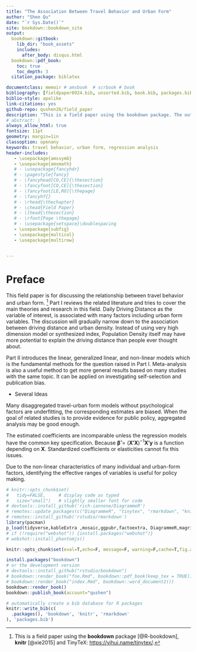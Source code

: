 ```yaml
--- 
title: "The Association Between Travel Behavior and Urban Form"
author: "Shen Qu"
date: "`r Sys.Date()`"
site: bookdown::bookdown_site
output: 
  bookdown::gitbook: 
    lib_dir: "book_assets"
    includes:
      after_body: disqus.html
  bookdown::pdf_book:
    toc: true
    toc_depth: 3
  citation_package: biblatex

documentclass: memoir # amsbook  # scrbook # book
bibliography: [fieldpaper0924.bib, unsorted.bib, book.bib, packages.bib] #
biblio-style: apalike
link-citations: yes
github-repo: qushen26/field_paper
description: "This is a field paper using the bookdown package. The output format for this example is bookdown::gitbook."
# abstract: |
always_allow_html: true
fontsize: 11pt
geometry: margin=1in
classoption: openany
keywords: travel behavior, urban form, regression analysis
header-includes:
   - \usepackage{amssymb}
   - \usepackage{amsmath}
   # - \usepackage{fancyhdr}
   # - \pagestyle{fancy}
   # - \fancyhead[CO,CE]{\thesection}
   # - \fancyfoot[CO,CE]{\thesection}
   # - \fancyfoot[LE,RO]{\thepage}
   # - \fancyhf{}
   # - \rhead{\thechapter}
   # - \chead{Field Paper}
   # - \lhead{\thesection}
   # - \rfoot{Page \thepage}
   # - \usepackage{setspace}\doublespacing
   - \usepackage{subfig}
   - \usepackage{multicol}
   - \usepackage{multirow}


---
```


# Preface {-}

This field paper is for discussing the relationship between travel behavior and urban form. ^[This is a field paper using the **bookdown** package [@R-bookdown], **knitr** [@xie2015] and TinyTeX: <https://yihui.name/tinytex/>.]
Part I reviews the related literature and tries to cover the main theories and research in this field.
Daily Driving Distance as the variable of interest, is associated with many factors including urban form variables.
The discussion will gradually narrow down to the association between driving distance and urban density. 
Instead of using very high dimension model or synthesized index, 
Population Density itself may have more potential to explain the driving distance than people ever thought about.
  
Part II introduces the linear, generalized linear, and non-linear models which is the fundamental methods for the question raised in Part I.
Meta-analysis is also a useful method to get more general results based on many studies with the same topic.
It can be applied on investigating self-selection and publication bias.

- Several Ideas

 Many disaggregated travel-urban form models without psychological factors are underfitting, the corresponding estimates are biased.
When the goal of related studies is to provide evidence for public policy, aggregated analysis may be good enough.


 The estimated coefficients are incomparable unless the regression models have the common key specification. Because $\boldsymbol{\hat\beta}=(\mathbf{X'X})^{-1}\mathbf{X'}\mathbf{y}$ is a function depending on $\mathbf{X}$.
 Standardized coefficients or elasticities cannot fix this issues.

 Due to the non-linear characteristics of many individual and urban-form factors, identifying the effective ranges of variables is useful for policy making.



```r
# knitr::opts_chunk$set(
#   tidy=FALSE,     # display code as typed
#   size="small")   # slightly smaller font for code
# devtools::install_github('rich-iannone/DiagrammeR')
# remotes::update_packages(c("DiagrammeR", "tinytex", "rmarkdown", "knitr"))
# remotes::install_github('rstudio/rmarkdown')
library(pacman)
p_load(tidyverse,kableExtra ,mosaic,ggpubr,factoextra, DiagrammeR,magrittr) #
# if (!require("webshot")) {install.packages("webshot")}
# webshot::install_phantomjs()

knitr::opts_chunk$set(eval=T,echo=F, message=F, warning=F,cache=T,fig.align = 'center') #,fig.pos="!h",fig.dim = c(8, 6)
```


```r
install.packages("bookdown")
# or the development version
# devtools::install_github("rstudio/bookdown")
# bookdown::render_book("foo.Rmd", bookdown::pdf_book(keep_tex = TRUE))
# bookdown::render_book("index.Rmd", bookdown::word_document2())
bookdown::render_book()
bookdown::publish_book(account="qushen")
```


```r
# automatically create a bib database for R packages
knitr::write_bib(c(
  .packages(), 'bookdown', 'knitr', 'rmarkdown'
), 'packages.bib')
```



